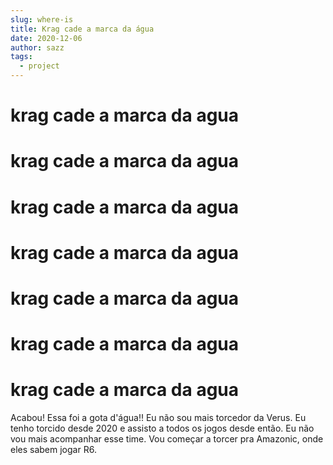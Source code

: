 ```yaml
---
slug: where-is
title: Krag cade a marca da água
date: 2020-12-06
author: sazz
tags:
  - project
---
```

# krag cade a marca da agua
# krag cade a marca da agua
# krag cade a marca da agua
# krag cade a marca da agua
# krag cade a marca da agua
# krag cade a marca da agua
# krag cade a marca da agua

Acabou! Essa foi a gota d'água!! Eu não sou mais torcedor da Verus. Eu tenho torcido desde 2020 e assisto a todos os jogos desde então. Eu não vou mais acompanhar esse time. Vou começar a torcer pra Amazonic, onde eles sabem jogar R6.
